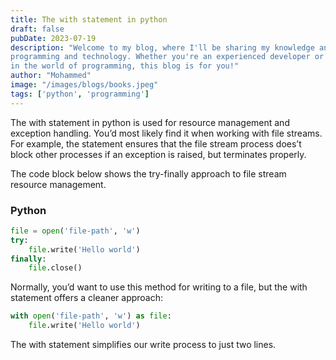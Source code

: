 ```yaml
---
title: The with statement in python
draft: false
pubDate: 2023-07-19
description: "Welcome to my blog, where I'll be sharing my knowledge and experiences with 
programming and technology. Whether you're an experienced developer or just starting your journey 
in the world of programming, this blog is for you!"
author: "Mohammed"
image: "/images/blogs/books.jpeg"
tags: ['python', 'programming']
---
```


The with statement in python is used for resource management and exception handling. You’d most likely find it when working with file streams. For example, the statement ensures that the file stream process does’t block other processes if an exception is raised, but terminates properly.

The code block below shows the try-finally approach to file stream resource management.

### Python

```python:main.py
file = open('file-path', 'w')
try:
    file.write('Hello world')
finally:
    file.close()
```

Normally, you’d want to use this method for writing to a file, but the with statement offers a cleaner approach:

```python:main.py
with open('file-path', 'w') as file:
    file.write('Hello world')
```

The with statement simplifies our write process to just two lines.
